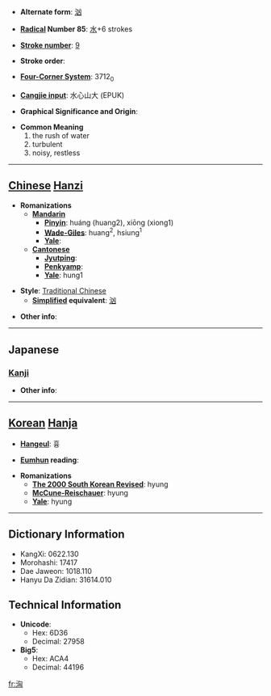 * '''Alternate form''': [[汹]]

* '''[[Wiktionary:Chinese radical index| Radical]] Number 85''': [[Wiktionary:Chinese radical index 水|水]]+6 strokes

* '''[[Wiktionary:Chinese total strokes index|Stroke number]]''': [[Wiktionary:Chinese total strokes index 9|9]]

* '''Stroke order''': 

* '''[[Wiktionary:Chinese four corner index|Four-Corner System]]''': 3712<sub>0</sub>

* '''[[Wiktionary:Chinese Cangjie index|Cangjie input]]''': 水心山大 (EPUK)

* '''Graphical Significance and Origin''': 

* '''Common Meaning'''
*#the rush of water
*# turbulent
*# noisy, restless


----

== [[Chinese]] [[Hanzi]] ==

* '''Romanizations'''
** '''[[Mandarin]]'''
*** '''[[Pinyin]]''': huáng (huang2), xiōng (xiong1)
*** '''[[Wade-Giles]]''': huang<sup>2</sup>, hsiung<sup>1</sup>
*** '''[[Yale]]''': 
** '''[[Cantonese]]'''
*** '''[[Jyutping]]''':
*** '''[[Penkyamp]]''': 
*** '''[[Yale]]''': hung1

* '''Style''': [[Traditional Chinese]] 
** '''[[Simplified Chinese|Simplified]] equivalent''': [[汹]]

* '''Other info''': 

----

==Japanese==
===[[Kanji]]===
{{kanji|on readings=[[きょう]] (kyō)
|kun readings=[[わく]] (waku)
}}

* '''Other info''':  

----

== [[Korean]] [[Hanja]] ==

* '''[[Hangeul]]''': 흉

* '''[[Eumhun]] reading''': 

* '''Romanizations'''
** '''[[The 2000 South Korean Revised Romanization|The 2000 South Korean Revised]]''': hyung
** '''[[McCune-Reischauer]]''': hyung
** '''[[Yale]]''': hyung

----

== Dictionary Information ==

* KangXi: 0622.130
* Morohashi: 17417
* Dae Jaweon: 1018.110
* Hanyu Da Zidian: 31614.010

== Technical Information ==

* '''Unicode''':
** Hex: 6D36
** Decimal: 27958
* '''Big5''':
** Hex: ACA4
** Decimal: 44196

[[fr:洶]]
